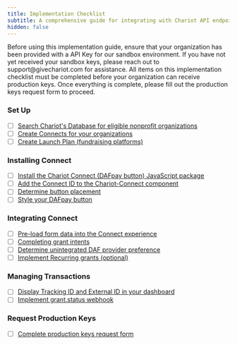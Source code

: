 ```yaml
---
title: Implementation Checklist
subtitle: A comprehensive guide for integrating with Chariot API endpoints
hidden: false
---
```


<Tip title="Sandbox Key Prerequisite">
Before using this implementation guide, ensure that your organization has been provided with a API Key for our sandbox environment. If you have not yet received your sandbox keys, please reach out to support@givechariot.com for assistance.
</Tip>

<Warning title="Production Key Requirements">
All items on this implementation checklist must be completed before your organization can receive production keys. Once everything is complete, please fill out the production keys request form to proceed.
</Warning>

### Set Up
* [ ]  [Search Chariot's Database for eligible nonprofit organizations](/guides/dafpay/integrating-dafpay/set-up#search-organization)
* [ ]  [Create Connects for your organizations](/guides/dafpay/integrating-dafpay/set-up#create-connect)
* [ ]  [Create Launch Plan (fundraising platforms)](/guides/dafpay/integrating-dafpay/set-up#create-launch-plan)

### Installing Connect
* [ ]  [Install the Chariot Connect (DAFpay button) JavaScript package](/guides/dafpay/integrating-dafpay/installation#install-javascript-package)
* [ ]  [Add the Connect ID to the Chariot-Connect component](/guides/dafpay/integrating-dafpay/installation#add-chariot-connect)
* [ ]  [Determine button placement](/guides/dafpay/integrating-dafpay/installation#button-placement)
* [ ]  [Style your DAFpay button](/guides/dafpay/integrating-dafpay/installation#button-themes-optional)

### Integrating Connect
* [ ]  [Pre-load form data into the Connect experience](/guides/dafpay/integrating-dafpay/integration#collecting-donor-data)
* [ ]  [Completing grant intents](/guides/dafpay/integrating-dafpay/integration#capturing-grant-intents)
* [ ]  [Determine unintegrated DAF provider preference](/guides/dafpay/integrating-dafpay/integration#unintegrated-daf-providers)
* [ ]  [Implement Recurring grants (optional)](/guides/dafpay/integrating-dafpay/integration#recurring-donations)

### Managing Transactions
* [ ]  [Display Tracking ID and External ID in your dashboard](/guides/dafpay/integrating-dafpay/transactions#reconciliation--grant-identifiers)
* [ ]  [Implement grant.status webhook](/guides/dafpay/integrating-dafpay/transactions#grant-statuses)

### Request Production Keys
* [ ]  [Complete production keys request form](/guides/dafpay/integrating-dafpay/prod-keys)